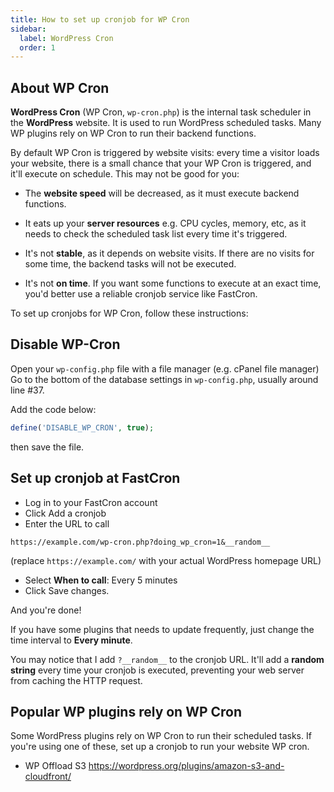 ```yaml
---
title: How to set up cronjob for WP Cron
sidebar:
  label: WordPress Cron
  order: 1
---
```


## About WP Cron
**WordPress Cron** (WP Cron, `wp-cron.php`) is the internal task scheduler in the **WordPress** website.
It is used to run WordPress scheduled tasks.
Many WP plugins rely on WP Cron to run their backend functions.

By default WP Cron is triggered by website visits: every time a visitor loads your website, there is a small chance that your WP Cron is triggered, and it'll execute on schedule. 
This may not be good for you:

- The **website speed** will be decreased, as it must execute backend functions.

- It eats up your **server resources** e.g. CPU cycles, memory, etc, as it needs to check the scheduled task list every time it's triggered.

- It's not **stable**, as it depends on website visits. If there are no visits for some time, the backend tasks will not be executed.

- It's not **on time**. If you want some functions to execute at an exact time, you'd better use a reliable cronjob service like FastCron.

To set up cronjobs for WP Cron, follow these instructions:

## Disable WP-Cron
Open your `wp-config.php` file with a file manager (e.g. cPanel file manager)
Go to the bottom of the database settings in `wp-config.php`, usually around line #37.

Add the code below:
```php
define('DISABLE_WP_CRON', true);
```
then save the file.

## Set up cronjob at FastCron
- Log in to your FastCron account
- Click Add a cronjob 
- Enter the URL to call
 ```
 https://example.com/wp-cron.php?doing_wp_cron=1&__random__
 ```
 (replace `https://example.com/` with your actual WordPress homepage URL)
- Select **When to call**: Every 5 minutes
- Click Save changes.

And you're done!

If you have some plugins that needs to update frequently, just change the time interval to **Every minute**.

You may notice that I add `?__random__` to the cronjob URL. It'll add a **random string** every time your cronjob is executed, preventing your web server from caching the HTTP request.

## Popular WP plugins rely on WP Cron
Some WordPress plugins rely on WP Cron to run their scheduled tasks.
If you're using one of these, set up a cronjob to run your website WP cron.

- WP Offload S3 https://wordpress.org/plugins/amazon-s3-and-cloudfront/